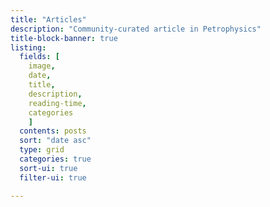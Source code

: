 ```yaml
---
title: "Articles"
description: "Community-curated article in Petrophysics"
title-block-banner: true
listing:
  fields: [
    image, 
    date,
    title, 
    description, 
    reading-time, 
    categories
    ]
  contents: posts
  sort: "date asc"
  type: grid
  categories: true
  sort-ui: true
  filter-ui: true

---
```



